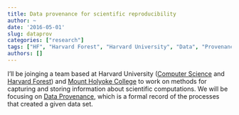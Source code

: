 ```yaml
---
title: Data provenance for scientific reproducibility
author: ~
date: '2016-05-01'
slug: dataprov
categories: ["research"]
tags: ["HF", "Harvard Forest", "Harvard University", "Data", "Provenance", "Reproducibility"]
authors: []
---
```


I'll be joinging a team based at Harvard University
([Computer Science](https://www.seas.harvard.edu/computer-science) and
[Harvard Forest](http://harvardforest.fas.harvard.edu/)) and [Mount
Holyoke College](https://www.mtholyoke.edu/) to work on methods for
capturing and storing information about scientific computations. We
will be focusing on
[Data Provenance](https://projects.iq.harvard.edu/provenance-at-harvard),
which is a formal record of the processes that created a given data
set. 

